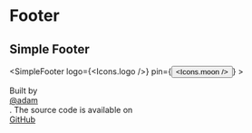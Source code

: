 # Footer



## Simple Footer

<SimpleFooter 
    logo={<Icons.logo />}
    pin={<Button variant="ghost" size="icon"><Icons.moon /></Button>}
    >
    <div className="flex flex-row mt-0">
        <div className="nx-mr-2">Built by</div>
        <a
            href={config.project.creator}
            target="_blank"
            rel="noreferrer"
            className="font-medium underline underline-offset-4"
        >
            @adam
        </a>
        <div className="nx-mr-2">. The source code is available on</div>
        <a
            href={config.project.github}
            target="_blank"
            rel="noreferrer"
            className="font-medium underline underline-offset-4"
        >
            GitHub
        </a>
    </div>
</SimpleFooter>

